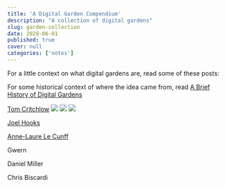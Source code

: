 ```yaml
---
title: 'A Digital Garden Compendium'
description: "A collection of digital gardens"
slug: garden-collection
date: 2020-06-01
published: true
cover: null
categories: ['notes']
---
```


For a little context on what digital gardens are, read some of these posts:
<!-- 
<LinkCard to='' />
<LinkCard to='' />
<LinkCard to='' />
<LinkCard to='' /> -->

For some historical context of where the idea came from, read [A Brief History of Digital Gardens](/garden-history)

[Tom Critchlow](https://tomcritchlow.com/wiki/)
<Image src="tom1.png" />
<Image src="tom2.png" />
<Image src="tom3.png" />

[Joel Hooks]()



[Anne-Laure Le Cunff]()

Gwern

Daniel Miller

Chris Biscardi


